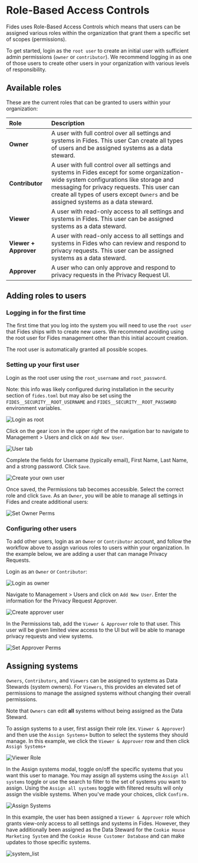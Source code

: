# Role-Based Access Controls

Fides uses Role-Based Access Controls which means that users can be assigned various roles within the organization that grant them a specific set of scopes (permissions). 

To get started, login as the `root user` to create an initial user with sufficient admin permissions (`owner` or `contributor`). We recommend logging in as one of those users to create other users in your organization with various levels of responsibility.


## Available roles

These are the current roles that can be granted to users within your organization:

| Role                              | Description                                                                                                                                                                                                                   | 
| :-------------------------------- | :-----------------------------------------------------------------------------------------------------------------------------------------------------------------------------------------------------------------------------| 
| **Owner**				            | A user with full control over all settings and systems in Fides. This user Can create all types of users and be assigned systems as a data steward.                                                                                                                               | 
| **Contributor**			        | A user with full control over all settings and systems in Fides except for some organization-wide system configurations like storage and messaging for privacy requests. This user can create all types of users except `Owners` and be assigned systems as a data steward.       | 
| **Viewer**        				| A user with read-only access to all settings and systems in Fides. This user can be assigned systems as a data steward.						                                                                                                                                    |   
| **Viewer + Approver**      		| A user with read-only access to all settings and systems in Fides who can review and respond to privacy requests. This user can be assigned systems as a data steward.					                                                                                        |
| **Approver**      		        | A user who can only approve and respond to privacy requests in the Privacy Request UI.						                                                                                                                |   

## Adding roles to users

### Logging in for the first time

The first time that you log into the system you will need to use the `root user` that Fides ships with to create new users. We recommend avoiding using the root user for Fides management other than this initial account creation.

The root user is automatically granted all possible scopes.

### Setting up your first user 

Login as the root user using the `root_username` and `root_password`.

Note: this info was likely configured during installation in the security section of `fides.toml` but may also be set using the `FIDES__SECURITY__ROOT_USERNAME` and `FIDES__SECURITY__ROOT_PASSWORD` environment variables.


![Login as root](/assets/img/guides/login_as_root.png)

Click on the gear icon in the upper right of the navigation bar to navigate to Management > Users and click on `Add New User`.

![User tab](/assets/img/guides/user_tab.png)

Complete the fields for Username (typically email), First Name, Last Name, and a strong password. Click `Save`.

![Create your own user](/assets/img/guides/create_user.png)

Once saved, the Permissions tab becomes accessible. Select the correct role and click `Save`. As an `Owner`, you will be able to manage all settings in Fides and create additional users:

![Set Owner Perms](/assets/img/guides/set_owner_permissions.png)


### Configuring other users
To add other users, login as an `Owner` or `Contributor` account, and follow the  workflow above to assign various roles to users within your organization. In the example below, we are adding a user that can manage Privacy Requests.


Login as an `Owner` or `Contributor`:

![Login as owner](/assets/img/guides/login_as_owner.png)


Navigate to Management > Users and click on `Add New User`. Enter the information for the Privacy Request Approver.

![Create approver user](/assets/img/guides/create_viewer_approver.png)


In the Permissions tab, add the `Viewer & Approver` role to that user.  This user will be given limited view access to the UI but will be able to manage privacy requests and view systems.

![Set Approver Perms](/assets/img/guides/viewer_approver_role.png)


## Assigning systems

`Owners`, `Contributors`, and `Viewers` can be assigned to systems as Data Stewards (system owners). For `Viewers`, this provides an elevated set of permissions to manage the assigned systems without changing their overall permissions. 

Note that `Owners` can edit **all** systems without being assigned as the Data Steward.

To assign systems to a user, first assign their role (ex. `Viewer & Approver`) and then use the `Assign Systems+` button to select the systems they should manage.
In this example, we click the `Viewer & Approver` row and then click `Assign Systems+`

![Viewer Role](/assets/img/guides/viewer_approver_role.png)


In the Assign systems modal, toggle on/off the specific systems that you want this user to manage. You may assign all systems using the `Assign all systems` toggle or use the search to filter to the set of systems you want to assign. Using the `Assign all systems` toggle with filtered results will only assign the visible systems. When you've made your choices, click `Confirm.`

![Assign Systems](/assets/img/guides/assign_systems.png)


In this example, the user has been assigned a `Viewer & Approver` role which grants view-only access to all settings and systems in Fides. However, they have additionally been assigned as the Data Steward for the `Cookie House Marketing System` and the `Cookie House Customer Database` and can make updates to those specific systems.

![system_list](/assets/img/guides/system_list.png)




